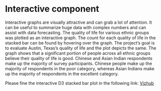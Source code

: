 # Interactive component

Interactive graphs are visually attractive and can grab a lot of attention. It can be useful to summarize huge data with complex numbers and can assist with data forecasting. The quality of life for various ethnic groups was plotted as an interactive graph. The count for each quality of life in the stacked bar can be found by hovering over the graph. The project's goal is to evaluate Austin, Texas's quality of life and the plot depicts the same. The graph shows that a significant portion of people across all ethnic groups believe their quality of life is good. Chinese and Asian Indian respondents make up the majority of survey participants. Chinese people make up the majority of respondents in the poor category, whereas Asian Indians make up the majority of respondents in the excellent category.

Please fine the interactive D3 stacked bar plot in the following link: [Vizhub](https://vizhub.com/gokul-sunilkumar/ab9eebb4d01f4f088cad2b457b44a928)